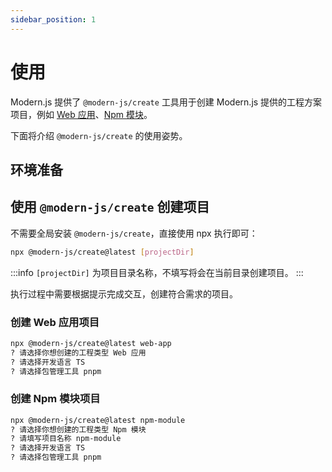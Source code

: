 ```yaml
---
sidebar_position: 1
---
```


# 使用

Modern.js 提供了 `@modern-js/create` 工具用于创建 Modern.js 提供的工程方案项目，例如 [Web 应用](https://modernjs.dev/)、[Npm 模块](https://modernjs.dev/module-tools)。

下面将介绍 `@modern-js/create` 的使用姿势。

## 环境准备


<Prerequisites />

## 使用 `@modern-js/create` 创建项目

不需要全局安装 `@modern-js/create`，直接使用 npx 执行即可：

```bash
npx @modern-js/create@latest [projectDir]
```

:::info
`[projectDir]` 为项目目录名称，不填写将会在当前目录创建项目。
:::

执行过程中需要根据提示完成交互，创建符合需求的项目。

### 创建 Web 应用项目

```bash
npx @modern-js/create@latest web-app
? 请选择你想创建的工程类型 Web 应用
? 请选择开发语言 TS
? 请选择包管理工具 pnpm
```

### 创建 Npm 模块项目

```bash
npx @modern-js/create@latest npm-module
? 请选择你想创建的工程类型 Npm 模块
? 请填写项目名称 npm-module
? 请选择开发语言 TS
? 请选择包管理工具 pnpm
```
